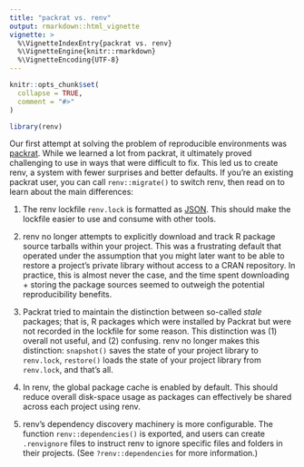---
title: "packrat vs. renv"
output: rmarkdown::html_vignette
vignette: >
  %\VignetteIndexEntry{packrat vs. renv}
  %\VignetteEngine{knitr::rmarkdown}
  %\VignetteEncoding{UTF-8}
---

```{r, include = FALSE}
knitr::opts_chunk$set(
  collapse = TRUE,
  comment = "#>"
)
```

```{r setup}
library(renv)
```

Our first attempt at solving the problem of reproducible environments was [packrat](https://rstudio.github.io/packrat/).
While we learned a lot from packrat, it ultimately proved challenging to use in ways that were difficult to fix.
This led us to create renv, a system with fewer surprises and better defaults.
If you're an existing packrat user, you can call `renv::migrate()` to switch renv, then read on to learn about the main differences:

1.  The renv lockfile `renv.lock` is formatted as [JSON](https://www.json.org/).
    This should make the lockfile easier to use and consume with other tools.

2.  renv no longer attempts to explicitly download and track R package source tarballs within your project.
    This was a frustrating default that operated under the assumption that you might later want to be able to restore a project's private library without access to a CRAN repository.
    In practice, this is almost never the case, and the time spent downloading + storing the package sources seemed to outweigh the potential reproducibility benefits.

3.  Packrat tried to maintain the distinction between so-called *stale* packages; that is, R packages which were installed by Packrat but were not recorded in the lockfile for some reason.
    This distinction was (1) overall not useful, and (2) confusing.
    renv no longer makes this distinction: `snapshot()` saves the state of your project library to `renv.lock`, `restore()` loads the state of your project library from `renv.lock`, and that's all.

4.  In renv, the global package cache is enabled by default.
    This should reduce overall disk-space usage as packages can effectively be shared across each project using renv.

5.  renv's dependency discovery machinery is more configurable.
    The function `renv::dependencies()` is exported, and users can create `.renvignore` files to instruct renv to ignore specific files and folders in their projects.
    (See `?renv::dependencies` for more information.)
